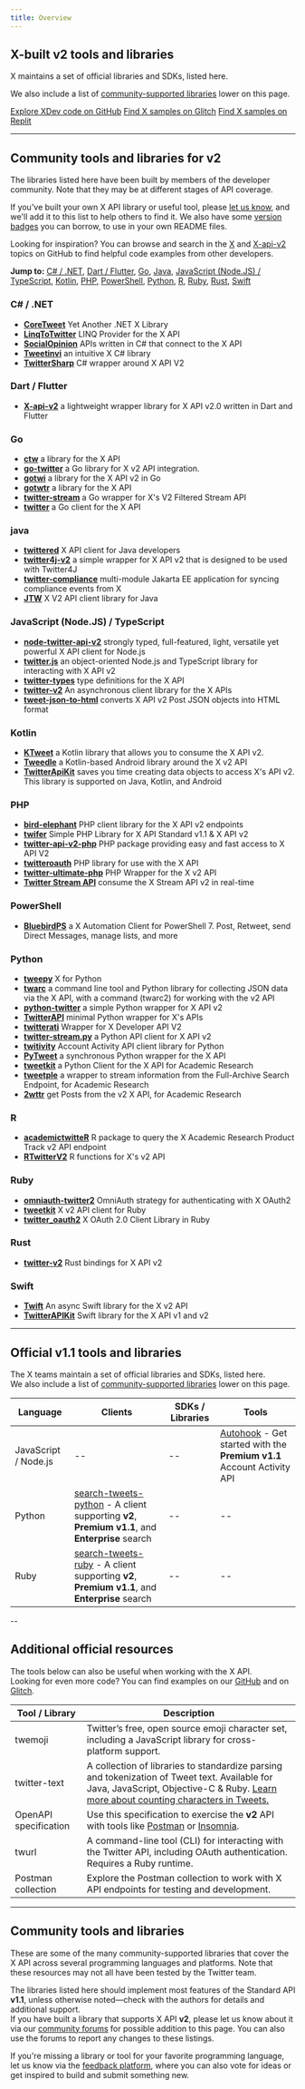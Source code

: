 ```yaml
---
title: Overview
---
```


## X-built v2 tools and libraries

X maintains a set of official libraries and SDKs, listed here.

We also include a list of [community-supported libraries](#community-libraries) lower on this page.

[Explore XDev code on GitHub](https://github.com/xdevplatform)
[Find X samples on Glitch](https://glitch.com/@twitter)
[Find X samples on Replit](https://replit.com/@twitter)

---

## Community tools and libraries for v2

The libraries listed here have been built by members of the developer community. Note that they may be at different stages of API coverage.

If you've built your own X API library or useful tool, please [let us know](https://twittercommunity.com/c/libraries-and-sdks/63), and we'll add it to this list to help others to find it. We also have some [version badges](https://twbadges.glitch.me/) you can borrow, to use in your own README files.

Looking for inspiration? You can browse and search in the [X](https://github.com/topics/twitter?o=desc&s=updated) and [X-api-v2](https://github.com/topics/twitter-api-v2?o=desc&s=updated) topics on GitHub to find helpful code examples from other developers.

**Jump to:** [C# / .NET](#csharp), [Dart / Flutter](#dart), [Go](#go), [Java](#java), [JavaScript (Node.JS) / TypeScript](#nodejs), [Kotlin](#kotlin), [PHP](#php), [PowerShell](#powershell), [Python](#python), [R](#r), [Ruby](#ruby), [Rust](#rust), [Swift](#swift)

### C# / .NET

- [**CoreTweet**](https://github.com/CoreTweet/CoreTweet) Yet Another .NET X Library
- [**LinqToTwitter**](https://github.com/JoeMayo/LinqToTwitter) LINQ Provider for the X API
- [**SocialOpinion**](https://github.com/jamiemaguiredotnet/SocialOpinion-Public) APIs written in C# that connect to the X API
- [**Tweetinvi**](https://github.com/linvi/tweetinvi) an intuitive X C# library
- [**TwitterSharp**](https://github.com/Xwilarg/TwitterSharp) C# wrapper around X API V2

### Dart / Flutter

- [**X-api-v2**](https://github.com/twitter-dart/twitter-api-v2) a lightweight wrapper library for X API v2.0 written in Dart and Flutter

### Go

- [**ctw**](https://github.com/0dayfall/ctw) a library for the X API
- [**go-twitter**](https://github.com/g8rswimmer/go-twitter) a Go library for X v2 API integration.
- [**gotwi**](https://github.com/michimani/gotwi) a library for the X API v2 in Go
- [**gotwtr**](https://github.com/sivchari/gotwtr) a library for the X API
- [**twitter-stream**](https://github.com/Fallenstedt/twitter-stream) a Go wrapper for X's V2 Filtered Stream API
- [**twitter**](https://github.com/creachadair/twitter) a Go client for the X API

### java

- [**twittered**](https://github.com/redouane59/twittered) X API client for Java developers
- [**twitter4j-v2**](https://github.com/takke/twitter4j-v2) a simple wrapper for X API v2 that is designed to be used with Twitter4J
- [**twitter-compliance**](https://github.com/UCL/twitter-compliance) multi-module Jakarta EE application for syncing compliance events from X
- [**JTW**](https://github.com/uakihir0/jtw) X V2 API client library for Java

### JavaScript (Node.JS) / TypeScript

- [**node-twitter-api-v2**](https://github.com/PLhery/node-twitter-api-v2) strongly typed, full-featured, light, versatile yet powerful X API client for Node.js
- [**twitter.js**](https://github.com/twitterjs/twitter.js) an object-oriented Node.js and TypeScript library for interacting with X API v2
- [**twitter-types**](https://github.com/twitterjs/twitter-types) type definitions for the X API
- [**twitter-v2**](https://github.com/HunterLarco/twitter-v2) An asynchronous client library for the X APIs
- [**tweet-json-to-html**](https://github.com/wdl/tweet-json-to-html) converts X API v2 Post JSON objects into HTML format

### Kotlin

- [**KTweet**](https://github.com/ChromasIV/KTweet) a Kotlin library that allows you to consume the X API v2.
- [**Tweedle**](https://github.com/tyczj/Tweedle) a Kotlin-based Android library around the X v2 API
- [**TwitterApiKit**](https://github.com/kojofosu/TwitterApiKit) saves you time creating data objects to access X's API v2. This library is supported on Java, Kotlin, and Android

### PHP

- [**bird-elephant**](https://github.com/danieldevine/bird-elephant) PHP client library for the X API v2 endpoints
- [**twifer**](https://github.com/ferrysyahrinal/twifer) Simple PHP Library for X API Standard v1.1 & X API v2
- [**twitter-api-v2-php**](https://github.com/noweh/twitter-api-v2-php) PHP package providing easy and fast access to X API V2
- [**twitteroauth**](https://github.com/abraham/twitteroauth) PHP library for use with the X API
- [**twitter-ultimate-php**](https://github.com/utxo-one/twitter-ultimate-php) PHP Wrapper for the X v2 API
- [**Twitter Stream API**](https://github.com/redwebcreation/twitter-stream-api) consume the X Stream API v2 in real-time

### PowerShell

- [**BluebirdPS**](https://github.com/thedavecarroll/BluebirdPS) a X Automation Client for PowerShell 7. Post, Retweet, send Direct Messages, manage lists, and more

### Python

- [**tweepy**](https://github.com/tweepy/tweepy) X for Python
- [**twarc**](https://twarc-project.readthedocs.io/en/latest/twarc2_en_us/) a command line tool and Python library for collecting JSON data via the X API, with a command (twarc2) for working with the v2 API
- [**python-twitter**](https://github.com/sns-sdks/python-twitter) a simple Python wrapper for X API v2
- [**TwitterAPI**](https://github.com/geduldig/TwitterAPI) minimal Python wrapper for X's APIs
- [**twitterati**](https://github.com/JeannieDaniel/twitterati) Wrapper for X Developer API V2
- [**twitter-stream.py**](https://github.com/twitivity/twitter-stream.py) a Python API client for X API v2
- [**twitivity**](https://github.com/twitivity/twitivity) Account Activity API client library for Python
- [**PyTweet**](https://github.com/TheFarGG/PyTweet) a synchronous Python wrapper for the X API
- [**tweetkit**](https://github.com/ysenarath/tweetkit) a Python Client for the X API for Academic Research
- [**tweetple**](https://github.com/dapivei/tweetple) a wrapper to stream information from the Full-Archive Search Endpoint, for Academic Research
- [**2wttr**](https://github.com/simonlindgren/2wttr) get Posts from the v2 X API, for Academic Research

### R

- [**academictwitteR**](https://github.com/cjbarrie/academictwitteR) R package to query the X Academic Research Product Track v2 API endpoint
- [**RTwitterV2**](https://github.com/MaelKubli/RTwitterV2) R functions for X's v2 API

### Ruby

- [**omniauth-twitter2**](https://github.com/unasuke/omniauth-twitter2) OmniAuth strategy for authenticating with X OAuth2
- [**tweetkit**](https://github.com/julianfssen/tweetkit) X v2 API client for Ruby
- [**twitter_oauth2**](https://github.com/nov/twitter_oauth2) X OAuth 2.0 Client Library in Ruby

### Rust

- [**twitter-v2**](https://github.com/jpopesculian/twitter-v2-rs) Rust bindings for X API v2

### Swift

- [**Twift**](https://github.com/daneden/Twift/) An async Swift library for the X v2 API
- [**TwitterAPIKit**](https://github.com/mironal/TwitterAPIKit) Swift library for the X API v1 and v2

---------------------------------------------


## Official v1.1 tools and libraries

The X teams maintain a set of official libraries and SDKs, listed here.  
We also include a list of [community-supported libraries](#community-libraries) lower on this page.

| Language          | Clients                                                                                 | SDKs / Libraries | Tools                                                                                                    |
|-------------------|-----------------------------------------------------------------------------------------|------------------|----------------------------------------------------------------------------------------------------------|
| JavaScript / Node.js | --                                                                                      | --               | [Autohook](https://www.npmjs.com/package/twitter-autohook) - Get started with the **Premium v1.1** Account Activity API |
| Python            | [search-tweets-python](https://github.com/xdevplatform/search-tweets-python) - A client supporting **v2**, **Premium v1.1**, and **Enterprise** search | --               | --                                                                                                       |
| Ruby              | [search-tweets-ruby](https://github.com/sferik/twitter) - A client supporting **v2**, **Premium v1.1**, and **Enterprise** search | --               | --                                                                                                       |

  --  

## Additional official resources

The tools below can also be useful when working with the X API.  
Looking for even more code? You can find examples on our [GitHub](https://github.com/xdevplatform) and on [Glitch](https://glitch.com/@twitter).

| Tool / Library         | Description                                                                                   |
|------------------------|-----------------------------------------------------------------------------------------------|
| twemoji                | Twitter’s free, open source emoji character set, including a JavaScript library for cross-platform support. |
| twitter-text           | A collection of libraries to standardize parsing and tokenization of Tweet text. Available for Java, JavaScript, Objective-C & Ruby. [Learn more about counting characters in Tweets.](#) |
| OpenAPI specification  | Use this specification to exercise the **v2** API with tools like [Postman](#) or [Insomnia](#). |
| twurl                  | A command-line tool (CLI) for interacting with the Twitter API, including OAuth authentication. Requires a Ruby runtime. |
| Postman collection     | Explore the Postman collection to work with X API endpoints for testing and development. |

---

## Community tools and libraries

These are some of the many community-supported libraries that cover the X API across several programming languages and platforms. Note that these resources may not all have been tested by the Twitter team.

The libraries listed here should implement most features of the Standard API **v1.1**, unless otherwise noted—check with the authors for details and additional support.  
If you have built a library that supports X API **v2**, please let us know about it via our [community forums](https://twittercommunity.com/c/libraries-and-sdks/63) for possible addition to this page. You can also use the forums to report any changes to these listings.

If you're missing a library or tool for your favorite programming language, let us know via the [feedback platform](https://twitterdevfeedback.uservoice.com/), where you can also vote for ideas or get inspired to build and submit something new.
